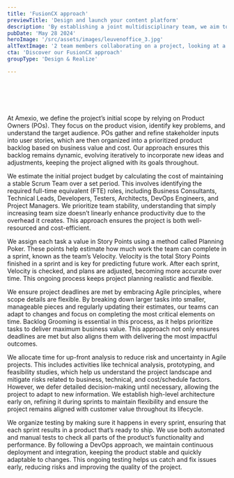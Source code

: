 ```yaml
---
title: 'FusionCX approach'
previewTitle: 'Design and launch your content platform'
description: 'By establishing a joint multidisciplinary team, we aim to design and build a content platform that aligns with your domain-specific content processes and integrates seamlessly with your customer touchpoints.'
pubDate: 'May 28 2024'
heroImage: '/src/assets/images/leuvenoffice_3.jpg'
altTextImage: '2 team members collaborating on a project, looking at a single laptop screen.'
cta: 'Discover our FusionCX approach'
groupType: 'Design & Realize'

---
```



<HeroHeader 
	headline={frontmatter.title}
    text={frontmatter.description}
    backgroundImage={frontmatter.heroImage} >	
	<Customers headline="Customers we supported with their content platform">
		<Image src={kbc} alt="" class="h-10 w-auto"/>
		<Image src={mediafin} alt="" class="h-10 w-auto"/>
		<Image src={argenta} alt="" class="h-10 w-auto"/>
		<Image src={daikin} alt="" class="h-10 w-auto"/>
		<Image src={deceuninck} alt="" class="h-10 w-auto"/>
		<Image src={deme} alt="" class="h-10 w-auto"/>
		<Image src={kdg} alt="" class="h-10 w-auto"/>
		<Image src={leuven} alt="" class="h-10 w-auto"/>
		<Image src={oecd} alt="" class="h-10 w-auto"/>
		<Image src={sligro} alt="" class="h-10 w-auto"/>
	</Customers> 
</HeroHeader>

<TeaserWithImage 
	headline="Customer Experience Management is not a pure technical story"
	description="
	<p>The only way to achieve tangible business outcomes, is to use a <strong>holistic</strong> approach that spans from user experience (UX) design and technical implementation all the way to strategic guidance and team enablement.</p>
	<p>Therefore, we implement our FusionCX approach in your project, in which we closely <strong>collaborate</strong> with key stakeholders at your organization (IT, business, author teams and marketing) to define clear business goals, streamline content processes, and cultivate a culture of continuous optimization and experimentation.</p>
	<p>To ensure proper rollout and user adoption, we provide thorough onboarding and training for your teams, sharing best practices to ensure <strong>sustained</strong> success and a deep understanding of the tools and strategies at their disposal.</p>
	">
	<Image src={fusioncx} alt="" width={768} class="rounded-xl" />
</TeaserWithImage>

<TeaserWithImage
	align="left"
	headline="Connecting content & design across your organization"
	description="
	<p>Creating unified and seamless digital experiences is essential to engage with your various target audiences. A <strong>modular</strong> approach is therefore indispensible. By standardizing the way content and design are structured, governed and shared across different platforms, you can foster <strong>better collaboration</strong> and <strong>break down silos</strong> between your teams.</p>
	<p>The goal is to develop <strong>structured content models</strong> that can be implemented in one or more content management systems in your organization, making your content more flexible and scalable. Just as <strong>design systems</strong> break down UI components into smaller, reusable parts, content can be organized in a modular way, ensuring it fits seamlessly into different contexts.</p>
	<p>By separating content from design and ensuring everything works together smoothly, organizations can gradually implement these best-practices, creating a more mature and <strong>future-friendly CXM ecosystem</strong> that supports long-term success.</p>">
	<Image src={dots} alt="" width={768} class="rounded-xl" />
</TeaserWithImage>

<Highlight 
	title="Improving Customer Experience with Content Hubs and Design Systems"
	text="Content Hubs and Design Systems are two complementary tools which can help to streamline your content operations. In this blog post, we recap what they are and how they can enable seamless customer experiences."
	image='/src/assets/images/leuvenoffice_2.jpg'
	buttonText="Read more"
	buttonLink="/blog/improving-customer-experience-with-content-hubs-and-design-systems/"
	/>

<TilesContainer
    headline="Measure, learn, and adapt"
    description="
    <p>Successful CXM projects thrive on early and continuous feedback from business stakeholders and real end users. A traditional phased 'waterfall' approach, with its linear process of gathering requirements, designing, developing, and testing, is ill-suited for these projects. The risks associated with a waterfall process are significant: it can lead to extensive delays, unanticipated costs, and late discovery of critical issues, which may result in costly changes and ultimately deliver value only towards the end of the project.</p>
	<p>Therefore, we use Agile best-practices like DevOps and Test Automation in our FusionCX approach. This allows us to release early and often, facilitating a constant feedback loop. This enables us to gather real-world data, measure outcomes, and adapt our solutions to changing market trends, business requirements, and technological advancements.</p>
	<p>Launching a Minimum Marketable Product (MMP) early in the project lifecycle is central to this approach. It allows us to collect valuable data from actual users, which informs iterative improvements.</p>
    ">
    <SmallTile 
		headline="Focus on actual business value"
		description="Delivering business value instead of merely a list of features">
    </SmallTile>
    <SmallTile 
		headline="Continuous prioritization"
		description="The Product Owner (PO) is tasked with deciding on the business value per user story, deciding on where available budget and time is best spent.">
    </SmallTile>
    <SmallTile 
		headline="Fusion Teams"
		description="A multidisciplary team ensures the right expertise is available to fully research, analyse, design, build and roll out the backlog stories.">
    </SmallTile>
</TilesContainer>

<Faq headline="Questions we usually get">
	<FaqQuestion
		headline="How can we define our initial project scope?"
		headlineTag="h3"> 
		<p>At Amexio, we define the project’s initial scope by relying on Product Owners (POs). They focus on the product vision, identify key problems, and understand the target audience. POs gather and refine stakeholder inputs into user stories, which are then organized into a prioritized product backlog based on business value and cost. Our approach ensures this backlog remains dynamic, evolving iteratively to incorporate new ideas and adjustments, keeping the project aligned with its goals throughout.</p>
	</FaqQuestion>
	<FaqQuestion 
		headline="How can we estimate initial project budget?"
		headlineTag="h3" >
		<p>We estimate the initial project budget by calculating the cost of maintaining a stable Scrum Team over a set period. This involves identifying the required full-time equivalent (FTE) roles, including Business Consultants, Technical Leads, Developers, Testers, Architects, DevOps Engineers, and Project Managers. We prioritize team stability, understanding that simply increasing team size doesn’t linearly enhance productivity due to the overhead it creates. This approach ensures the project is both well-resourced and cost-efficient.</p>
	</FaqQuestion>
	<FaqQuestion 
		headline="How can we estimate the cost per user story?" >
		<p>We assign each task a value in Story Points using a method called Planning Poker. These points help estimate how much work the team can complete in a sprint, known as the team’s Velocity. Velocity is the total Story Points finished in a sprint and is key for predicting future work. After each sprint, Velocity is checked, and plans are adjusted, becoming more accurate over time. This ongoing process keeps project planning realistic and flexible.</p>
	</FaqQuestion>
	<FaqQuestion 
		headline="How does Amexio Fuse ensure project deadlines are met?">
		<p>We ensure project deadlines are met by embracing Agile principles, where scope details are flexible. By breaking down larger tasks into smaller, manageable pieces and regularly updating their estimates, our teams can adapt to changes and focus on completing the most critical elements on time. Backlog Grooming is essential in this process, as it helps prioritize tasks to deliver maximum business value. This approach not only ensures deadlines are met but also aligns them with delivering the most impactful outcomes.</p>
	</FaqQuestion>
	<FaqQuestion 
		headline="How much time should we spent analysing up-front?">
		<p>We allocate time for up-front analysis to reduce risk and uncertainty in Agile projects. This includes activities like technical analysis, prototyping, and feasibility studies, which help us understand the project landscape and mitigate risks related to business, technical, and cost/schedule factors. However, we defer detailed decision-making until necessary, allowing the project to adapt to new information. We establish high-level architecture early on, refining it during sprints to maintain flexibility and ensure the project remains aligned with customer value throughout its lifecycle.</p>
	</FaqQuestion>
	<FaqQuestion 
		headline="How can we organize testing?">
		<p>We organize testing by making sure it happens in every sprint, ensuring that each sprint results in a product that’s ready to ship. We use both automated and manual tests to check all parts of the product’s functionality and performance. By following a DevOps approach, we maintain continuous deployment and integration, keeping the product stable and quickly adaptable to changes. This ongoing testing helps us catch and fix issues early, reducing risks and improving the quality of the project.</p>
	</FaqQuestion>
</Faq>
